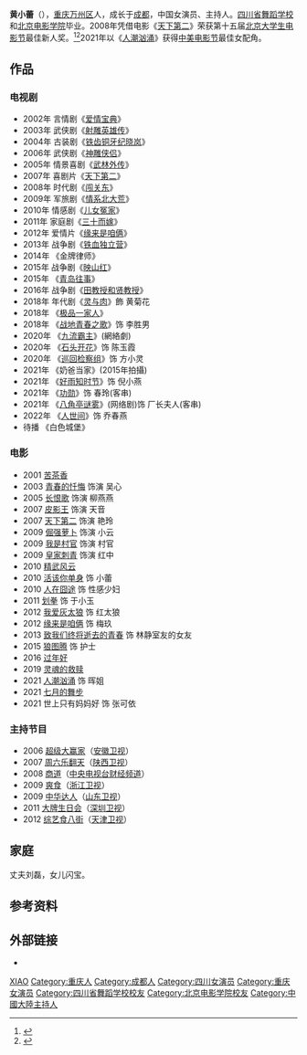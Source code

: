 '''黄小蕾'''（{{bd|1981年|5月18日||}}），[[重庆|重庆]][[万州区|万州区]]人，成长于[[成都|成都]]，中国女演员、主持人。[[四川省舞蹈学校|四川省舞蹈学校]]和[[北京电影学院|北京电影学院]]毕业。2008年凭借电影《[[天下第二|天下第二]]》荣获第十五届[[北京大学生电影节|北京大学生电影节]]最佳新人奖。<ref>{{Cite web|title=黄小蕾个人资料简历档案|url=http://ent.qianzhan.com/ent/star/1fbc5856.html|accessdate=2021-01-29|work= 娱乐前瞻}}</ref><ref>{{Cite web|title=黄小蕾个人资料|url=https://www.1905.com/mdb/star/4598/|accessdate=2021-01-29|work=1905电影网}}</ref>2021年以《[[人潮汹涌|人潮汹涌]]》获得[[中美电影节|中美电影节]]最佳女配角。

== 作品 ==

=== 电视剧 ===
*2002年 言情剧《[[爱情宝典|爱情宝典]]》
*2003年 武侠剧《[[射雕英雄传|射雕英雄传]]》
*2004年 古装剧《[[铁齿铜牙纪晓岚|铁齿铜牙纪晓岚]]》
*2006年 武侠剧《[[神雕侠侣|神雕侠侣]]》
*2005年 情景喜剧《[[武林外传|武林外传]]》
*2007年 喜剧片《[[天下第二|天下第二]]》
*2008年 时代剧《[[闯关东|闯关东]]》
*2009年 军旅剧《[[情系北大荒|情系北大荒]]》 
*2010年 情感剧《[[儿女冤家|儿女冤家]]》
*2011年 家庭剧《[[三十而嫁|三十而嫁]]》 
*2012年 爱情片《[[缘来是咱俩|缘来是咱俩]]》
*2013年 战争剧《[[铁血独立营|铁血独立营]]》
*2014年 《金牌律师》 
*2015年 战争剧《[[映山红|映山红]]》 
*2015年 《[[青岛往事|青岛往事]]》 
*2016年 战争剧《[[田教授和贤教授|田教授和贤教授]]》 
*2018年 年代剧《[[灵与肉_(电视剧)|灵与肉]]》飾 黄菊花
*2018年 《[[极品一家人|极品一家人]]》
*2018年 《[[战地青春之歌|战地青春之歌]]》饰 李胜男
*2020年 《[[九流霸主|九流霸主]]》(網絡劇)
*2020年 《[[石头开花|石头开花]]》饰 陈玉霞
*2020年 《[[巡回检察组|巡回检察组]]》饰 方小灵
*2021年 《奶爸当家》(2015年拍攝)
*2021年 《[[好雨知时节|好雨知时节]]》饰 倪小燕
*2021年 《[[功勋_(2021年电视剧)|功勋]]》饰 春玲(客串)
*2021年 《[[八角亭谜雾|八角亭谜雾]]》(网络剧)饰 厂长夫人(客串)
*2022年 《[[人世间_(电视剧)|人世间]]》饰 乔春燕
*待播 《白色城堡》

=== 电影 ===
*2001 [[苦茶香|苦茶香]]
*2003 [[青春的忏悔|青春的忏悔]] 饰演 吴心
*2005 [[长恨歌|长恨歌]] 饰演 柳燕燕
*2007 [[皮影王|皮影王]] 饰演 天音
*2007 [[天下第二|天下第二]] 饰演 艳玲
*2009 [[倔强萝卜|倔强萝卜]] 饰演 小云
*2009 [[我是村官|我是村官]] 饰演 村官
*2009 [[皇家刺青|皇家刺青]] 饰演 红中
*2010 [[精武风云|精武风云]]
*2010 [[活该你单身|活该你单身]] 饰 小蕾
*2010 [[人在囧途|人在囧途]] 饰 性感少妇
*2011 [[划拳|划拳]] 饰 于小玉
*2012 [[我爱灰太狼|我爱灰太狼]] 饰 红太狼
*2012 [[缘来是咱俩|缘来是咱俩]] 饰 梅玖
*2013 [[致我们终将逝去的青春|致我们终将逝去的青春]] 饰 林静室友的女友
*2015 [[狼图腾|狼图腾]] 饰 护士
*2016 [[过年好|过年好]]
*2019 [[灵魂的救赎|灵魂的救赎]] 
*2021 [[人潮汹涌|人潮汹涌]] 饰 晖姐
*2021 [[七月的舞步|七月的舞步]]
*2021  世上只有妈妈好 饰 张可依

===主持节目  ===
*2006 [[超级大赢家|超级大赢家]]（[[安徽卫视|安徽卫视]]）
*2007 [[周六乐翻天|周六乐翻天]]（[[陕西卫视|陕西卫视]]）
*2008 [[商道|商道]]（[[中央电视台财经频道|中央电视台财经频道]]）
*2009 [[爽食|爽食]]（[[浙江卫视|浙江卫视]]）
*2009 [[中华达人|中华达人]]（[[山东卫视|山东卫视]]）
*2011 [[大牌生日会|大牌生日会]]（[[深圳卫视|深圳卫视]]）
*2012 [[综艺食八街|综艺食八街]]（[[天津卫视|天津卫视]]）

== 家庭 ==
丈夫刘磊，女儿闪宝。

== 参考资料 ==
{{reflist}}

== 外部链接 ==
*{{douban|1316146}}

{{DEFAULTSORT:H黄}}

[[Category:黄姓|XIAO]]
[[Category:重庆人|Category:重庆人]]
[[Category:成都人|Category:成都人]]
[[Category:四川女演员|Category:四川女演员]]
[[Category:重庆女演员|Category:重庆女演员]]
[[Category:四川省舞蹈学校校友|Category:四川省舞蹈学校校友]]
[[Category:北京电影学院校友|Category:北京电影学院校友]]
[[Category:中國大陸主持人|Category:中國大陸主持人]]